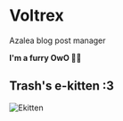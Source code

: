 # Voltrex

Azalea blog post manager

**I'm a furry OwO 🦊🐺**

## Trash's e-kitten :3

![Ekitten](/img/ekitten.png)